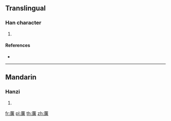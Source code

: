 {{character info/new}}
==Translingual==

===Han character===
{{Han char|rn=140|rad=艸|as=13|sn=19|four=44237|canj=TITC}}

# {{defn|Han|sort=艸13}}

====References====
* {{Han ref|kx=1061.130|dkj=32114|dj=1525.100|hdz=53305.100|uh=8595|ud=34197|bh=EDF7|bd=60919}}

----

==Mandarin==

===Hanzi===
{{cmn-hanzi|pin=[[lián]] ([[lian2]]), [[xuē]] ([[xue1]])|wg=lien<sup>2</sup>, hsüeh<sup>1</sup>}}

# {{defn|lang=cmn|sort=艸13}}

[[fr:薕]]
[[pl:薕]]
[[th:薕]]
[[zh:薕]]
